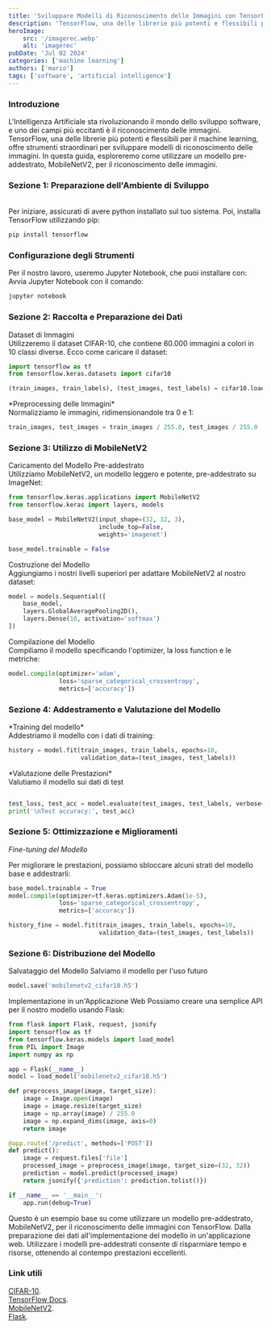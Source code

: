 ```yaml
---
title: 'Sviluppare Modelli di Riconoscimento delle Immagini con TensorFlow: Utilizzando MobileNetV2'
description: 'TensorFlow, una delle librerie più potenti e flessibili per il machine learning, offre strumenti straordinari per sviluppare modelli di riconoscimento delle immagini.'
heroImage: 
    src: '/imagerec.webp'
    alt: 'imagerec'
pubDate: 'Jul 02 2024'
categories: ['machine learning']
authors: ['mario']
tags: ['software', 'artificial intelligence']
---
```



<h3>Introduzione </h3>

<section>
  L'Intelligenza Artificiale sta rivoluzionando il mondo dello sviluppo software, e uno dei campi più eccitanti è il riconoscimento delle immagini. TensorFlow, una delle librerie più potenti e flessibili per il machine learning, offre strumenti straordinari per sviluppare modelli di riconoscimento delle immagini. In questa guida, esploreremo come utilizzare un modello pre-addestrato, MobileNetV2, per il riconoscimento delle immagini.
</section>

<h3>Sezione 1: Preparazione dell'Ambiente di Sviluppo</h3>

<section style="color: white;">
*Installazione di TensorFlow*
</section>
<section>
Per iniziare, assicurati di avere python installato sul tuo sistema. Poi, installa TensorFlow utilizzando pip:
</section>

```bash
pip install tensorflow
```
<h3> Configurazione degli Strumenti </h3>

<section>
Per il nostro lavoro, useremo Jupyter Notebook, che puoi installare con:
</section>

<section>
Avvia Jupyter Notebook con il comando:
</section>

```bash
jupyter notebook
```
<h3> Sezione 2: Raccolta e Preparazione dei Dati</h3>

<section>
Dataset di Immagini
</section>

<section>
Utilizzeremo il dataset CIFAR-10, che contiene 60.000 immagini a colori in 10 classi diverse. Ecco come caricare il dataset:
</section>

```python
import tensorflow as tf
from tensorflow.keras.datasets import cifar10

(train_images, train_labels), (test_images, test_labels) = cifar10.load_data()
```

<section>
*Preprocessing delle Immagini*
</section>

<section>
Normalizziamo le immagini, ridimensionandole tra 0 e 1:
</section>

```python
train_images, test_images = train_images / 255.0, test_images / 255.0

```

<h3> Sezione 3: Utilizzo di MobileNetV2 </h3>

<section>
Caricamento del Modello Pre-addestrato
</section>

<section>
Utilizziamo MobileNetV2, un modello leggero e potente, pre-addestrato su ImageNet:
</section>

```python
from tensorflow.keras.applications import MobileNetV2
from tensorflow.keras import layers, models

base_model = MobileNetV2(input_shape=(32, 32, 3),
                         include_top=False,
                         weights='imagenet')

base_model.trainable = False

```

<section>
Costruzione del Modello
</section>

<section>
Aggiungiamo i nostri livelli superiori per adattare MobileNetV2 al nostro dataset:
</section>

```python
model = models.Sequential([
    base_model,
    layers.GlobalAveragePooling2D(),
    layers.Dense(10, activation='softmax')
])

```

<section>
Compilazione del Modello
</section>

<section>
Compiliamo il modello specificando l'optimizer, la loss function e le metriche:
</section>

```python
model.compile(optimizer='adam',
              loss='sparse_categorical_crossentropy',
              metrics=['accuracy'])
```
<h3>
Sezione 4: Addestramento e Valutazione del Modello
</h3>

<section>
*Training del modello*
</section>

<section>
Addestriamo il modello con i dati di training:
</section>

```python
history = model.fit(train_images, train_labels, epochs=10, 
                    validation_data=(test_images, test_labels))

```
<section>
*Valutazione delle Prestazioni*
</section>

<section>
Valutiamo il modello sui dati di test
</section>

```python

test_loss, test_acc = model.evaluate(test_images, test_labels, verbose=2)
print('\nTest accuracy:', test_acc)

```

<h3>
Sezione 5: Ottimizzazione e Miglioramenti
</h3>

<section>

*Fine-tuning del Modello*
</section>

<section>
Per migliorare le prestazioni, possiamo sbloccare alcuni strati del modello base e addestrarli:
</section>

```python
base_model.trainable = True
model.compile(optimizer=tf.keras.optimizers.Adam(1e-5),
              loss='sparse_categorical_crossentropy',
              metrics=['accuracy'])

history_fine = model.fit(train_images, train_labels, epochs=10, 
                         validation_data=(test_images, test_labels))

```

<h3>
Sezione 6: Distribuzione del Modello  
</h3>

<section>
Salvataggio del Modello  
Salviamo il modello per l'uso futuro
</section>

```python
model.save('mobilenetv2_cifar10.h5')
```

<section>
Implementazione in un'Applicazione Web  
Possiamo creare una semplice API per il nostro modello usando Flask:
</section>

```python
from flask import Flask, request, jsonify
import tensorflow as tf
from tensorflow.keras.models import load_model
from PIL import Image
import numpy as np

app = Flask(__name__)
model = load_model('mobilenetv2_cifar10.h5')

def preprocess_image(image, target_size):
    image = Image.open(image)
    image = image.resize(target_size)
    image = np.array(image) / 255.0
    image = np.expand_dims(image, axis=0)
    return image

@app.route('/predict', methods=['POST'])
def predict():
    image = request.files['file']
    processed_image = preprocess_image(image, target_size=(32, 32))
    prediction = model.predict(processed_image)
    return jsonify({'prediction': prediction.tolist()})

if __name__ == '__main__':
    app.run(debug=True)

```

<section>
Questo è un esempio base su come utilizzare un modello pre-addestrato, MobileNetV2, per il riconoscimento delle immagini con TensorFlow. Dalla preparazione dei dati all'implementazione del modello in un'applicazione web. Utilizzare i modelli pre-addestrati consente di risparmiare tempo e risorse, ottenendo al contempo prestazioni eccellenti.
</section>

<h3>
Link utili
</h3>

[CIFAR-10](https://www.tensorflow.org/datasets/catalog/cifar10?hl=it).  
[TensorFlow Docs](https://www.tensorflow.org/api_docs).  
[MobileNetV2](https://www.tensorflow.org/api_docs/python/tf/keras/applications/MobileNetV2).  
[Flask](https://flask.palletsprojects.com/en/3.0.x/).


